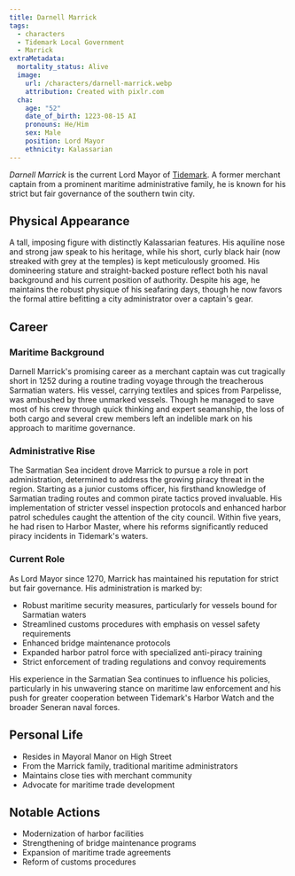 ```yaml
---
title: Darnell Marrick
tags:
  - characters
  - Tidemark Local Government
  - Marrick
extraMetadata:
  mortality_status: Alive
  image:
    url: /characters/darnell-marrick.webp
    attribution: Created with pixlr.com
  cha:
    age: "52"
    date_of_birth: 1223-08-15 AI
    pronouns: He/Him
    sex: Male
    position: Lord Mayor
    ethnicity: Kalassarian
---
```


*Darnell Marrick* is the current Lord Mayor of
[Tidemark](../locations/tidemark.mdx). A former merchant captain from a
prominent maritime administrative family, he is known for his strict but fair
governance of the southern twin city.

## Physical Appearance

A tall, imposing figure with distinctly Kalassarian features. His aquiline nose
and strong jaw speak to his heritage, while his short, curly black hair (now
streaked with grey at the temples) is kept meticulously groomed. His domineering
stature and straight-backed posture reflect both his naval background and his
current position of authority. Despite his age, he maintains the robust physique
of his seafaring days, though he now favors the formal attire befitting a city
administrator over a captain's gear.

## Career

### Maritime Background

Darnell Marrick's promising career as a merchant captain was cut tragically
short in 1252 during a routine trading voyage through the treacherous Sarmatian
waters. His vessel, carrying textiles and spices from Parpelisse, was ambushed
by three unmarked vessels. Though he managed to save most of his crew through
quick thinking and expert seamanship, the loss of both cargo and several crew
members left an indelible mark on his approach to maritime governance.

### Administrative Rise

The Sarmatian Sea incident drove Marrick to pursue a role in port
administration, determined to address the growing piracy threat in the region.
Starting as a junior customs officer, his firsthand knowledge of Sarmatian
trading routes and common pirate tactics proved invaluable. His implementation
of stricter vessel inspection protocols and enhanced harbor patrol schedules
caught the attention of the city council. Within five years, he had risen to
Harbor Master, where his reforms significantly reduced piracy incidents in
Tidemark's waters.

### Current Role

As Lord Mayor since 1270, Marrick has maintained his reputation for strict but
fair governance. His administration is marked by:

* Robust maritime security measures, particularly for vessels bound for
  Sarmatian waters
* Streamlined customs procedures with emphasis on vessel safety requirements
* Enhanced bridge maintenance protocols
* Expanded harbor patrol force with specialized anti-piracy training
* Strict enforcement of trading regulations and convoy requirements

His experience in the Sarmatian Sea continues to influence his policies,
particularly in his unwavering stance on maritime law enforcement and his push
for greater cooperation between Tidemark's Harbor Watch and the broader Seneran
naval forces.

## Personal Life

* Resides in Mayoral Manor on High Street
* From the Marrick family, traditional maritime administrators
* Maintains close ties with merchant community
* Advocate for maritime trade development

## Notable Actions

* Modernization of harbor facilities
* Strengthening of bridge maintenance programs
* Expansion of maritime trade agreements
* Reform of customs procedures
